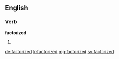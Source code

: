 ==English==

===Verb===
'''factorized'''

# {{past of|factorize}}

[[de:factorized]]
[[fr:factorized]]
[[mg:factorized]]
[[sv:factorized]]
